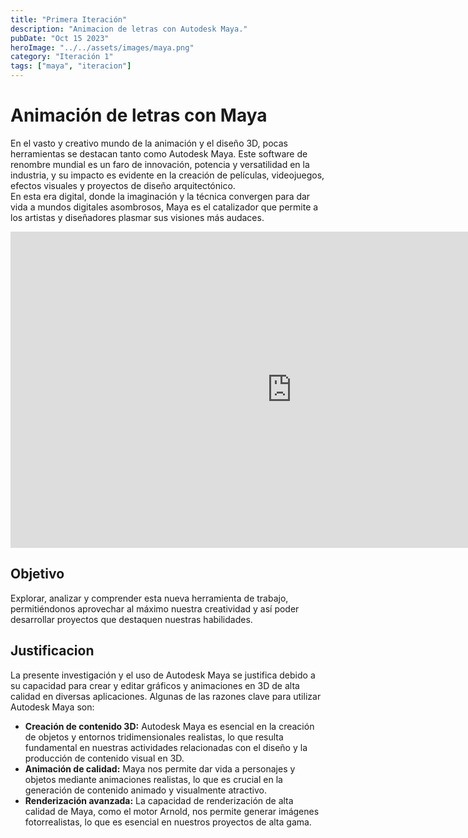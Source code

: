 ```yaml
---
title: "Primera Iteración"
description: "Animacion de letras con Autodesk Maya."
pubDate: "Oct 15 2023"
heroImage: "../../assets/images/maya.png"
category: "Iteración 1"
tags: ["maya", "iteracion"]
---
```


# Animación de letras con Maya

En el vasto y creativo mundo de la animación y el diseño 3D, pocas herramientas se destacan tanto como Autodesk Maya. Este software de renombre mundial es un faro de innovación, potencia y versatilidad en la industria, y su impacto es evidente en la creación de películas, videojuegos, efectos visuales y proyectos de diseño arquitectónico.<br />
En esta era digital, donde la imaginación y la técnica convergen para dar vida a mundos digitales asombrosos, Maya es el catalizador que permite a los artistas y diseñadores plasmar sus visiones más audaces.

<iframe
    class="mx-auto px-auto"
    width="900"
    height="506"
    src="https://www.youtube.com/embed/wVySjPdM4J4?si=VxlXawCkjoEJz9PN"
    title="Animacion de Letras"
    frameborder="0"
    allow="accelerometer; autoplay; encrypted-media; gyroscope"
    allowfullscreen
></iframe>

## Objetivo
Explorar, analizar y comprender esta nueva herramienta de trabajo, permitiéndonos
aprovechar al máximo nuestra creatividad y así poder desarrollar proyectos que
destaquen nuestras habilidades.
## Justificacion
La presente investigación y el uso de Autodesk Maya se justifica debido a su capacidad
para crear y editar gráficos y animaciones en 3D de alta calidad en diversas
aplicaciones. Algunas de las razones clave para utilizar Autodesk Maya son:
* <strong>Creación de contenido 3D:</strong> Autodesk Maya es esencial en la creación de objetos y
entornos tridimensionales realistas, lo que resulta fundamental en nuestras actividades
relacionadas con el diseño y la producción de contenido visual en 3D.
* <strong>Animación de calidad:</strong> Maya nos permite dar vida a personajes y objetos mediante
animaciones realistas, lo que es crucial en la generación de contenido animado y
visualmente atractivo.
* <strong>Renderización avanzada:</strong> La capacidad de renderización de alta calidad de Maya,
como el motor Arnold, nos permite generar imágenes fotorrealistas, lo que es esencial
en nuestros proyectos de alta gama.